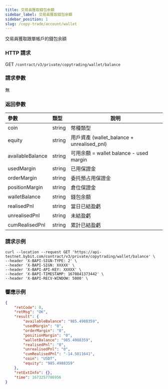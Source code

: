 ```yaml
---
title: 交易員獲取錢包余額
sidebar_label: 交易員獲取錢包余額
sidebar_position: 1
slug: /copy-trade/account/wallet
---
```

交易員獲取跟單帳戶的錢包余額

### HTTP 請求
GET `/contract/v3/private/copytrading/wallet/balance`

### 請求參數
無

### 返回參數
| 參數 | 類型 | 說明|
|:----- |:-----|----- |
|coin |string |幣種類型 |
|equity |string |用戶資產 (wallet_balance + unrealised_pnl)  |
|availableBalance |string |可用余額 = wallet balance - used margin  |
|usedMargin |string |已用保證金  |
|orderMargin|string |委托預占用保證金 |
|positionMargin |string |倉位保證金 |
|walletBalance |string |錢包余額 |
|realisedPnl |string |當日已結盈虧 |
|unrealisedPnl |string |未結盈虧 |
|cumRealisedPnl|string |累計已結盈虧|

### 請求示例

```http
curl --location --request GET 'https://api-testnet.bybit.com/contract/v3/private/copytrading/wallet/balance' \
--header 'X-BAPI-SIGN-TYPE: 2' \
--header 'X-BAPI-SIGN: XXXXX' \
--header 'X-BAPI-API-KEY: XXXXX' \
--header 'X-BAPI-TIMESTAMP: 1670841373442' \
--header 'X-BAPI-RECV-WINDOW: 5000' \
```

### 響應示例

```json
{
    "retCode": 0,
    "retMsg": "OK",
    "result": {
        "availableBalance": "985.4988359",
        "usedMargin": "0",
        "orderMargin": "0",
        "positionMargin": "0",
        "walletBalance": "985.4988359",
        "realisedPnl": "0",
        "unrealisedPnl": "0",
        "cumRealisedPnl": "-14.5011641",
        "coin": "USDT",
        "equity": "985.4988359"
    },
    "retExtInfo": {},
    "time": 1673257786956
}
```
